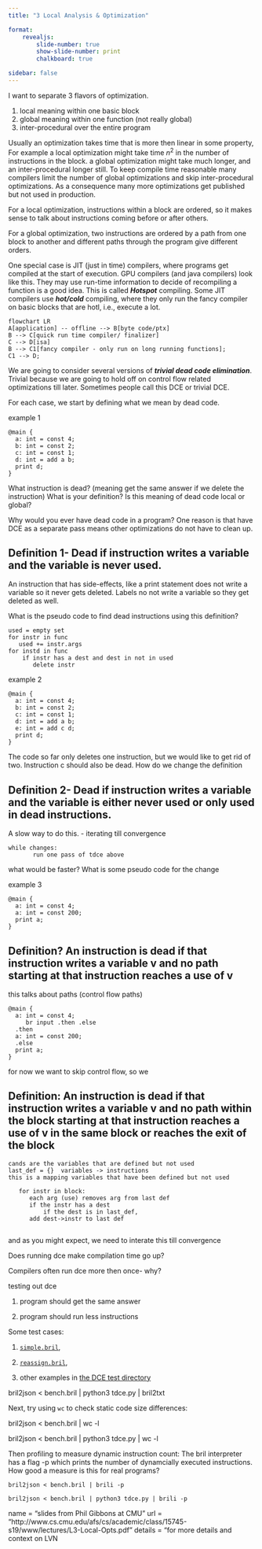 ```yaml
---
title: "3 Local Analysis & Optimization"

format:
    revealjs:
        slide-number: true
        show-slide-number: print
        chalkboard: true

sidebar: false 
---
```



I want to separate 3 flavors of optimization.

1) local meaning within one basic block
1) global meaning within one function (not really global)
1) inter-procedural over the entire program

Usually an optimization takes time that is more then linear in some property, For example a local optimization might take time $n^2$ in the number of instructions in the block.
a global optimization might take much longer, and an inter-procedural longer still.  To keep compile time reasonable many compilers limit the number of global optimizations and skip inter-procedural optimizations. As a consequence many more optimizations get published but not used in production.

For a local optimization,
 instructions within a block are ordered, so it makes sense to talk about instructions coming before or after others.

 For a global optimization, two instructions are ordered by a path from one block to another 
 and different paths through the program give different orders.

One special case is JIT (just in time) compilers, where programs get compiled at the start of execution.  GPU compilers (and java compilers) look like this. They may use run-time information to decide of recompiling a function is a good idea. This is called ***Hotspot*** compiling.  Some JIT compilers use ***hot/cold*** compiling, where they only run the fancy compiler on basic blocks that are hotl, i.e., execute a lot.

```mermaid
flowchart LR
A[application] -- offline --> B[byte code/ptx]
B --> C[quick run time compiler/ finalizer]
C --> D[isa]
B --> C1[fancy compiler - only run on long running functions];
C1 --> D;

```

We are going to consider several versions of ***trivial dead code elimination***.  Trivial because we are going to hold off on control flow related optimizations till later. Sometimes people call this DCE or trivial DCE.

For each case, we start by defining what we mean by dead code.  

example 1
```
@main {
  a: int = const 4;
  b: int = const 2;
  c: int = const 1;
  d: int = add a b;
  print d;
}
```
What instruction is dead? (meaning get the same answer if we delete the instruction)
What is your definition? Is this meaning of dead code local or global?

Why would you ever have dead code in a program?  One reason is that have DCE as a separate pass means other optimizations do not have to clean up.  

## Definition 1- Dead if instruction writes a variable and the variable is never used.

An instruction that has side-effects, like a print statement does not write a variable so it never gets deleted. Labels no not write a variable so they get deleted as well.

What is the pseudo code to find dead instructions using this definition?

```
used = empty set 
for instr in func 
   used += instr.args 
for instd in func
    if instr has a dest and dest in not in used 
       delete instr
```


example 2 

```
@main {
  a: int = const 4;
  b: int = const 2;
  c: int = const 1;  
  d: int = add a b;
  e: int = add c d; 
  print d;
}
```

The code so far only deletes one instruction, but we would like to get rid of two. Instruction c should also be dead.
How do we change the definition

## Definition 2- Dead if instruction writes a variable and the variable is either never used or only used in dead instructions.

A slow way to do this. - iterating till convergence

~~~
while changes:
       run one pass of tdce above
~~~

what would be faster?  What is some pseudo code for the change

example 3 

```
@main {
  a: int = const 4;
  a: int = const 200;
  print a;
}
```

## Definition? An instruction is dead if that instruction writes a variable v and no path starting at that instruction reaches a use of v

this talks about paths (control flow paths)

```
@main {
  a: int = const 4;
     br input .then .else 
  .then
  a: int = const 200;
  .else 
  print a;
}
```

for now we want to skip control flow, so we 

## Definition: An instruction is dead if that instruction writes a variable v and no  path within the block  starting at that instruction reaches a use of v in the same block or reaches the exit of the block

``` 
cands are the variables that are defined but not used 
last_def = {}  variables -> instructions 
this is a mapping variables that have been defined but not used

   for instr in block:
      each arg (use) removes arg from last def 
      if the instr has a dest 
          if the dest is in last_def, 
      add dest->instr to last def
  
```

and as you might expect, we need to interate this till convergence

Does running dce make compilation time go up?

Compilers often run dce more then once- why? 


testing out dce 

1) program should get the same answer 

1) program should run less instructions 

Some test cases:

1) [`simple.bril`](https://github.com/sampsyo/bril/blob/main/examples/test/tdce/simple.bril), 

1) [`reassign.bril`](https://github.com/sampsyo/bril/blob/main/examples/test/tdce/reassign.bril),

1) other examples in [the DCE test directory](https://github.com/sampsyo/bril/tree/main/examples/test/tdce) 



  bril2json < bench.bril | python3 tdce.py | bril2txt

  Next, try using `wc` to check static code size differences:

  bril2json < bench.bril | wc -l

  bril2json < bench.bril | python3 tdce.py | wc -l

Then profiling to measure dynamic instruction count:
The bril interpreter has a flag -p which prints the number of dynamcially executed instructions.  How good a measure is this for real programs?



    bril2json < bench.bril | brili -p
    
    bril2json < bench.bril | python3 tdce.py | brili -p




name = "slides from Phil Gibbons at CMU"
url = "http://www.cs.cmu.edu/afs/cs/academic/class/15745-s19/www/lectures/L3-Local-Opts.pdf"
details = "for more details and context on LVN

